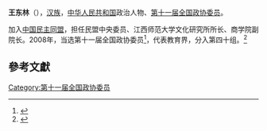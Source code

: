 '''王东林'''（{{bd|1954年||}}），[[汉族|汉族]]，[[中华人民共和国|中华人民共和国]]政治人物、[[第十一届全国政协委员|第十一届全国政协委员]]。

加入[[中国民主同盟|中国民主同盟]]，担任民盟中央委员、江西师范大学文化研究所所长、商学院副院长。2008年，当选第十一届全国政协委员<ref>{{cite news|title=第十一届全国政协委员名单|url=http://www.indaa.com.cn/zt/2009qglh/zxzs/200903/t20090303_127573.html|accessdate=2013-04-09|newspaper=新华社北京1月25日电 中国人民政治协商会议第十一届全国委员会委员名单(共2237人，2008年1月25日政协第十届全国委员会常务委员会第二十次会议通过)|date=2008年1月25日|deadurl=yes|archiveurl=https://web.archive.org/web/20130928014403/http://www.indaa.com.cn/zt/2009qglh/zxzs/200903/t20090303_127573.html|archivedate=2013年9月28日}}</ref>，代表教育界，分入第四十组。<ref>{{cite news|title=全国政协信息-王东林|url=http://www.cppcc.gov.cn/CMS/wylibary/showJcwyxtInfoWylibary.action?tabJcwyxt.guid=11W0013660&wytype=wjwy|accessdate=2013-04-11|newspaper=全国政协委员会|archive-date=2019-05-21|archive-url=https://web.archive.org/web/20190521092857/http://www.cppcc.gov.cn/CMS/wylibary/showJcwyxtInfoWylibary.action?tabJcwyxt.guid=11W0013660&wytype=wjwy|dead-url=no}}</ref>

==參考文獻==
{{reflist}}
{{中国政治人物小作品}}

[[Category:第十一届全国政协委员|Category:第十一届全国政协委员]]